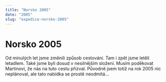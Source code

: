 ```yaml
---
title: "Norsko 2005"
date: "2005"
slug: "expedice-norsko-2005"
---
```


# Norsko 2005

Od minulých let jsme změnili způsob cestování. Tam i zpět jsme letěli letadlem. Také jsme byli dosud v nesilnějším složení. Musím poděkovat Martinovi, že nás na tuto cestu přizval. Původně jsem totiž na rok 2005 nic neplánoval, ale tato nabídka se prostě neodmítá...